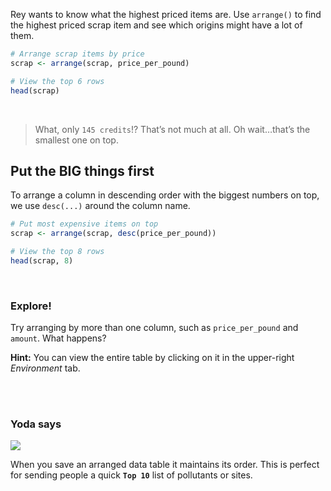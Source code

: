 

Rey wants to know what the highest priced items are. Use `arrange()` to find the highest priced scrap item and see which origins might have a lot of them.

```r
# Arrange scrap items by price
scrap <- arrange(scrap, price_per_pound)

# View the top 6 rows
head(scrap)
```

<br>

>
> What, only `145 credits`!? That's not much at all. Oh wait...that's the smallest one on top. 
>


## Put the BIG things first  {-}


To arrange a column in descending order with the biggest numbers on top, we use `desc(...)` around the column name.

```r
# Put most expensive items on top
scrap <- arrange(scrap, desc(price_per_pound))

# View the top 8 rows
head(scrap, 8)
```

<br>

<div class="tip">
### <i class="fa fa-user-astronaut" style="color: green;"></i> Explore! {-}

Try arranging by more than one column, such as `price_per_pound` and `amount`. What happens?

__Hint:__ You can view the entire table by clicking on it in the upper-right _Environment_ tab.
</div>

<br>
<br>

<div class="yoda">
###  Yoda says {-}

<img src="../images/yoda_baby_sq.png" class="yoda-img">

When you save an arranged data table it maintains its order. This is perfect for sending people a quick __` Top 10 `__ list of pollutants or sites.

</div>





